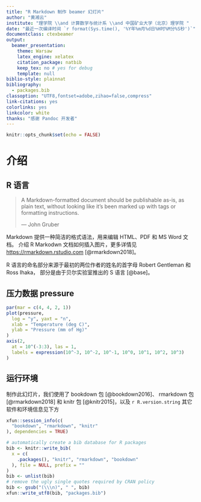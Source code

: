 ```yaml
---
title: "R Markdown 制作 beamer 幻灯片"
author: "黄湘云"
institute: "理学院 \\and 计算数学与统计系 \\and 中国矿业大学（北京）理学院 "
date: "最近一次编译时间 `r format(Sys.time(), '%Y年%m月%d日%H时%M分%S秒')`"
documentclass: ctexbeamer
output: 
  beamer_presentation: 
    theme: Warsaw
    latex_engine: xelatex
    citation_package: natbib
    keep_tex: no # yes for debug
    template: null
biblio-style: plainnat
bibliography: 
  - packages.bib
classoption: "UTF8,fontset=adobe,zihao=false,compress"
link-citations: yes
colorlinks: yes
linkcolor: white
thanks: "感谢 Pandoc 开发者"
---
```


```r
knitr::opts_chunk$set(echo = FALSE)
```

# 介绍 {#intro}

## R 语言 {#sec:rlang}

> A Markdown-formatted document should be publishable as-is, as plain text, 
without looking like it’s been marked up with tags or formatting instructions.  
> 
> --- John Gruber


Markdown 提供一种简洁的格式语法，用来编辑 HTML、PDF 和 MS Word 文档。
介绍 R Markodwn 文档如何插入图片，更多详情见 <https://rmarkdown.rstudio.com> [@rmarkdown2018]。

R 语言的命名部分来源于最初的两位作者的姓名的首字母 Robert Gentleman 和 Ross Ihaka，
部分是由于贝尔实验室推出的 S 语言 [@base]。

## 压力数据 pressure {#sec:pressure}


```r
par(mar = c(4, 4, 2, 1))
plot(pressure,
  log = "y", yaxt = "n",
  xlab = "Temperature (deg C)",
  ylab = "Pressure (mm of Hg)"
)
axis(2,
  at = 10^(-3:3), las = 1,
  labels = expression(10^-3, 10^-2, 10^-1, 10^0, 10^1, 10^2, 10^3)
)
```


## 运行环境 {#session-info .allowframebreaks}

制作此幻灯片，我们使用了  bookdown 包 [@bookdown2016]、 rmarkdown 包 [@rmarkdown2018] 和 knitr 包 [@knitr2015]，以及  `r R.version.string` 其它软件和环境信息见下方

```r
xfun::session_info(c(
  "bookdown", "rmarkdown", "knitr"
), dependencies = TRUE)
```

```r
# automatically create a bib database for R packages
bib <- knitr::write_bib(
  x = c(
    .packages(), "knitr", "rmarkdown", "bookdown"
  ), file = NULL, prefix = ""
)
bib <- unlist(bib)
# remove the ugly single quotes required by CRAN policy
bib <- gsub("(\\\n)", " ", bib)
xfun::write_utf8(bib, "packages.bib")
```



